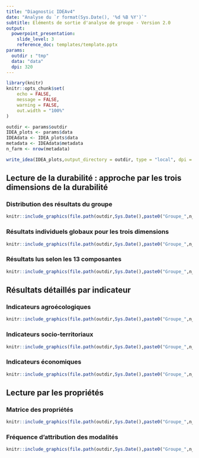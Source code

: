 ```yaml
---
title: "Diagnostic IDEAv4"
date: "Analyse du `r format(Sys.Date(), '%d %B %Y')`"
subtitle: Eléments de sortie d'analyse de groupe - Version 2.0
output: 
  powerpoint_presentation:
    slide_level: 3
    reference_doc: templates/template.pptx
params:
  outdir : "tmp"
  data: "data"
  dpi: 320
---
```


```r
library(knitr)
knitr::opts_chunk$set(
	echo = FALSE,
	message = FALSE,
	warning = FALSE,
	out.width = "100%"
)
```

```r
outdir <- params$outdir
IDEA_plots <- params$data
IDEAdata <- IDEA_plots$data
metadata <- IDEAdata$metadata
n_farm <- nrow(metadata)

write_idea(IDEA_plots,output_directory = outdir, type = "local", dpi = params$dpi, quiet = TRUE)
```

## Lecture de la durabilité : approche par les trois dimensions de la durabilité

### Distribution des résultats du groupe

```r
knitr::include_graphics(file.path(outdir,Sys.Date(),paste0("Groupe_",n_farm),"Graphiques","Distribution_dimensions.png"))
```

###  Résultats individuels globaux pour les trois dimensions

```r
knitr::include_graphics(file.path(outdir,Sys.Date(),paste0("Groupe_",n_farm),"Graphiques","Histogramme_dimensions.png"))
```

### Résultats lus selon les 13 composantes

```r
knitr::include_graphics(file.path(outdir,Sys.Date(),paste0("Groupe_",n_farm),"Graphiques","Distribution_composantes.png"))
```

## Résultats détaillés par indicateur

### Indicateurs agroécologiques

```r
knitr::include_graphics(file.path(outdir,Sys.Date(),paste0("Groupe_",n_farm),"Graphiques","Distribution_indicateurs_agroecologiques.png"))
```

### Indicateurs socio-territoriaux

```r
knitr::include_graphics(file.path(outdir,Sys.Date(),paste0("Groupe_",n_farm),"Graphiques","Distribution_indicateurs_socio_territoriaux.png"))
```

### Indicateurs économiques

```r
knitr::include_graphics(file.path(outdir,Sys.Date(),paste0("Groupe_",n_farm),"Graphiques","Distribution_indicateurs_economiques.png"))
```

## Lecture par les propriétés

### Matrice des propriétés

```r
knitr::include_graphics(file.path(outdir,Sys.Date(),paste0("Groupe_",n_farm),"Graphiques","Matrice_propriétés.png"))
```

### Fréquence d'attribution des modalités

```r
knitr::include_graphics(file.path(outdir,Sys.Date(),paste0("Groupe_",n_farm),"Graphiques","Fréquence_propriétés.png"))
```
